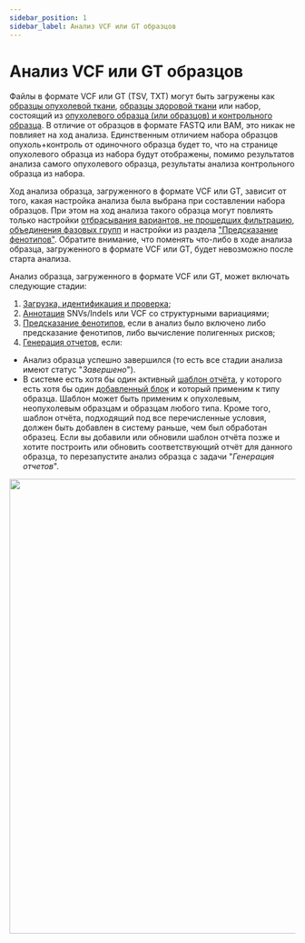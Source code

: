 ```yaml
---
sidebar_position: 1
sidebar_label: Анализ VCF или GT образцов
---
```


# Анализ VCF или GT образцов

Файлы в формате VCF или GT (TSV, TXT) могут быть загружены как
[образцы опухолевой ткани](/uploading-samples/tumor-only/upload-for-new-patient),
[образцы здоровой ткани](/uploading-samples/normal-sample/upload-for-new-patient) или набор,
состоящий
из [опухолевого образца (или образцов) и контрольного образца](/uploading-samples/tumor-normal/upload-for-new-patient).
В отличие от образцов в формате FASTQ или BAM, это никак не повлияет
на ход анализа. Единственным отличием набора образцов опухоль+контроль от одиночного образца будет то, что на
странице опухолевого образца из набора будут отображены, помимо результатов анализа самого
опухолевого образца, результаты анализа контрольного образца из набора.

Ход анализа образца, загруженного в формате VCF или GT, зависит от того, какая настройка
анализа была выбрана при составлении набора образцов. При этом на ход анализа такого образца
могут повлиять только
настройки [отбрасывания вариантов, не прошедших фильтрацию](/settings/settings/variant-discovery-settings#allow-filtered-variants),
[объединения фазовых групп](/settings/settings/variant-discovery-settings#pg-merge-distance) и
настройки из раздела ["Предсказание фенотипов"](/settings/settings/variant-discovery-settings#phenotype-prediction).
Обратите внимание, что поменять что-либо в ходе анализа образца, загруженного в формате VCF или GT,
будет невозможно после старта анализа.

Анализ образца, загруженного в формате VCF или GT, может включать следующие стадии:
1. [Загрузка, идентификация и проверка](/results/workflow-details/vcf-analysis/upload-identify-verify);
2. [Аннотация](/results/workflow-details/vcf-analysis/annotation) SNVs/Indels или VCF со
структурными вариациями;
3. [Предсказание фенотипов](/results/workflow-details/vcf-analysis/phenotypes), если в анализ
было включено либо предсказание фенотипов, либо вычисление полигенных рисков;
4. [Генерация отчетов](/results/workflow-details/vcf-analysis/report_generation), если:
- Анализ образца успешно завершился (то есть все стадии анализа имеют статус "*Завершено*").
- В системе есть хотя бы один активный [шаблон отчёта](/settings/report-templates/report-templates), у
которого есть хотя бы один [добавленный блок](/settings/report-templates/report-templates#add-block) и
который применим к типу образца. Шаблон может быть применим к опухолевым, неопухолевым образцам и
образцам любого типа. Кроме того, шаблон отчёта, подходящий под все перечисленные условия, должен
быть добавлен в систему раньше, чем был обработан образец. Если вы добавили или обновили шаблон
отчёта позже и хотите построить или обновить соответствующий отчёт для данного образца, то перезапустите
анализ образца с задачи "*Генерация отчетов*".

<p align="center">
<img src={require('/img/rus/vcf_pipeline.png').default} width="800"/>
</p>

